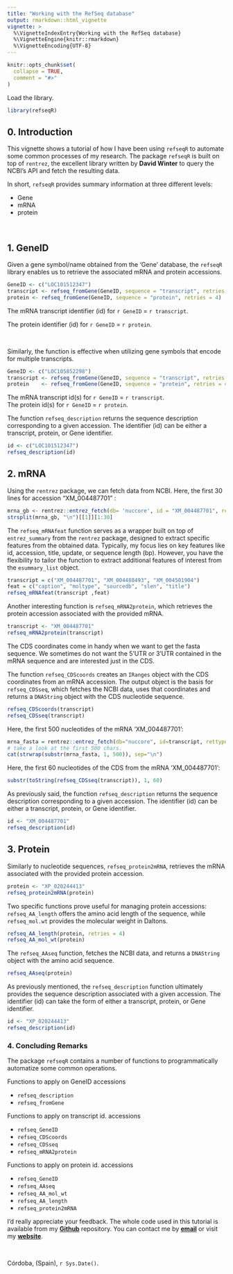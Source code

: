 ```yaml
---
title: "Working with the RefSeq database"
output: rmarkdown::html_vignette
vignette: >
  %\VignetteIndexEntry{Working with the RefSeq database}
  %\VignetteEngine{knitr::rmarkdown}
  %\VignetteEncoding{UTF-8}
---
```


```r
knitr::opts_chunk$set(
  collapse = TRUE,
  comment = "#>"
)
```

Load the library.
```r
library(refseqR)
```

## 0. Introduction

This vignette shows a tutorial of how I have been using `refseqR` to automate some common processes of my research. The package `refseqR` is built on top of `rentrez`, the excellent library written by **David Winter** to query the NCBI's API and fetch the resulting data.   

In short, `refseqR` provides summary information at three different levels:   
  
  * Gene
  * mRNA
  * protein
  
&nbsp; 

## 1. GeneID
Given a gene symbol/name obtained from the 'Gene' database, the `refseqR` library enables us to retrieve the associated mRNA and protein accessions.
```r
GeneID <- c("LOC101512347")
transcript <- refseq_fromGene(GeneID, sequence = "transcript", retries = 4)
protein <- refseq_fromGene(GeneID, sequence = "protein", retries = 4)
```
The mRNA transcript identifier (id) for `r GeneID` = `r transcript`.  
  
The protein identifier (id) for `r GeneID` = `r protein`. 
  
  &nbsp;  
  
Similarly, the function is effective when utilizing gene symbols that encode for multiple transcripts.
```r
GeneID <- c("LOC105852298")
transcript <- refseq_fromGene(GeneID, sequence = "transcript", retries = 4)
protein    <- refseq_fromGene(GeneID, sequence = "protein", retries = 4)
```
The mRNA transcript id(s) for `r GeneID` = `r transcript`.  
The protein id(s) for `r GeneID` = `r protein`. 

The function `refseq_description` returns the sequence description corresponding to a given accession. The identifier (id) can be either a transcript, protein, or Gene identifier.
```r
id <- c("LOC101512347")
refseq_description(id)
```

## 2. mRNA
Using the `rentrez` package, we can fetch data from NCBI. Here, the first 30 lines for accession "XM_004487701" :

```r
mrna_gb <- rentrez::entrez_fetch(db= 'nuccore', id = "XM_004487701", rettype = 'gp') 
strsplit(mrna_gb, "\n")[[1]][1:30]
```

The `refseq_mRNAfeat` function serves as a wrapper built on top of `entrez_summary` from the `rentrez` package, designed to extract specific features from the obtained data. Typically, my focus lies on key features like id, accession, title, update, or sequence length (bp). However, you have the flexibility to tailor the function to extract additional features of interest from the `esummary_list` object.

```r
transcript = c("XM_004487701", "XM_004488493", "XM_004501904")
feat = c("caption", "moltype", "sourcedb", "slen", "title")
refseq_mRNAfeat(transcript ,feat)
```

Another interesting function is `refseq_mRNA2protein`, which retrieves the protein accession associated with the provided mRNA.
```r
transcript <- "XM_004487701"
refseq_mRNA2protein(transcript)
```

The CDS coordinates come in handy when we want to get the fasta sequence. We sometimes do not want the 5'UTR or 3'UTR contained in the mRNA sequence and are interested just in the CDS.     

The function `refseq_CDScoords` creates an `IRanges` object with the CDS coordinates from an mRNA accession. The output object is the basis for `refseq_CDSseq`, which fetches the NCBI data, uses that coordinates and returns a `DNAString` object with the CDS nucleotide sequence. 
```r
refseq_CDScoords(transcript)
refseq_CDSseq(transcript)
```
Here, the first 500 nucleotides of the mRNA 'XM_004487701': 
```r
mrna_fasta = rentrez::entrez_fetch(db="nuccore", id=transcript, rettype="fasta")
# take a look at the first 500 chars. 
cat(strwrap(substr(mrna_fasta, 1, 500)), sep="\n")
```
Here, the first 60 nucleotides of the CDS from the mRNA 'XM_004487701': 
```r
substr(toString(refseq_CDSseq(transcript)), 1, 60)
```
As previously said, the function `refseq_description` returns the sequence description corresponding to a given accession. The identifier (id) can be either a transcript, protein, or Gene identifier.
```r
id <- "XM_004487701"
refseq_description(id)
```

## 3. Protein

Similarly to nucleotide sequences, `refseq_protein2mRNA`, retrieves the mRNA associated with the provided protein accession.

```r
protein <- "XP_020244413"
refseq_protein2mRNA(protein)
```

Two specific functions prove useful for managing protein accessions: `refseq_AA_length` offers the amino acid length of the sequence, while `refseq_mol.wt` provides the molecular weight in Daltons.
```r
refseq_AA_length(protein, retries = 4)
refseq_AA_mol_wt(protein)
```

The `refseq_AAseq` function, fetches the NCBI data, and returns a `DNAString` object with the amino acid sequence. 
```r
refseq_AAseq(protein)
```


As previously mentioned, the `refseq_description` function ultimately provides the sequence description associated with a given accession. The identifier (id) can take the form of either a transcript, protein, or Gene identifier.
```r
id <- "XP_020244413"
refseq_description(id)
```


### 4. Concluding Remarks
The package `refseqR` contains a number of functions to programmatically automatize some common operations.  

Functions to apply on GeneID accessions 
  
  
  * `refseq_description`
  * `refseq_fromGene`
  
  
Functions to apply on transcript id. accessions 
  
    
  * `refseq_GeneID`
  * `refseq_CDScoords`
  * `refseq_CDSseq`
  * `refseq_mRNA2protein`
  


Functions to apply on protein id. accessions 
  
  * `refseq_GeneID`
  * `refseq_AAseq`
  * `refseq_AA_mol_wt`
  * `refseq_AA_length`
  * `refseq_protein2mRNA`

  


I'd really appreciate your feedback. The whole code used in this tutorial is available from my **[Github](https://github.com/jdieramon)** repository. You can contact me by **[email](mailto:jose.die@uco.es)** or visit my **[website](https://jdieramon.github.io)**.    

&nbsp; 
&nbsp;

Córdoba, (Spain), `r Sys.Date()`.
